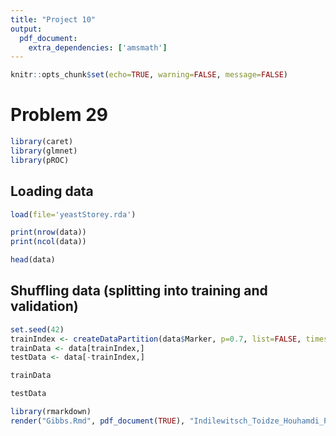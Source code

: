 ```yaml
---
title: "Project 10"
output:
  pdf_document: 
    extra_dependencies: ['amsmath']
---
```


```r
knitr::opts_chunk$set(echo=TRUE, warning=FALSE, message=FALSE)
```

# Problem 29

```r
library(caret)
library(glmnet)
library(pROC)
```

## Loading data

```r
load(file='yeastStorey.rda')
```

```r
print(nrow(data))
print(ncol(data))
```

```r
head(data)
```

## Shuffling data (splitting into training and validation)

```r
set.seed(42)
trainIndex <- createDataPartition(data$Marker, p=0.7, list=FALSE, times=1)
trainData <- data[trainIndex,]
testData <- data[-trainIndex,]
```

```r
trainData
```

```r
testData
```

```r
library(rmarkdown)
render("Gibbs.Rmd", pdf_document(TRUE), "Indilewitsch_Toidze_Houhamdi_Pudziuvelyte_Project6.pdf")
```
